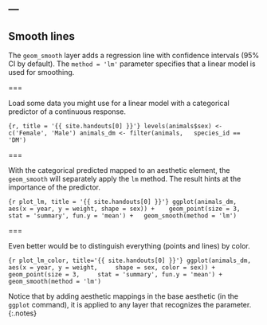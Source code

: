 ---
---

## Smooth lines

The `geom_smooth` layer adds a regression line with confidence intervals (95% CI by default). The `method = 'lm'` parameter specifies that a linear model is used for smoothing.

===

Load some data you might use for a linear model with a categorical predictor of
a continuous response.

```{r, title = '{{ site.handouts[0] }}'}
levels(animals$sex) <- c('Female', 'Male')
animals_dm <- filter(animals,
  species_id == 'DM')
```

===

With the categorical predicted mapped to an aesthetic element, the `geom_smooth`
will separately apply the `lm` method. The result hints at the importance of
the predictor.

```{r plot_lm, title = '{{ site.handouts[0] }}'}
ggplot(animals_dm,
  aes(x = year, y = weight, shape = sex)) + 
  geom_point(size = 3,
    stat = 'summary', fun.y = 'mean') +
  geom_smooth(method = 'lm')
```

===

Even better would be to distinguish everything (points and lines) by color.

```{r plot_lm_color, title='{{ site.handouts[0] }}'}
ggplot(animals_dm,
  aes(x = year, y = weight,
    shape = sex, color = sex)) + 
  geom_point(size = 3,
    stat = 'summary', fun.y = 'mean') +
  geom_smooth(method = 'lm')
```

Notice that by adding aesthetic mappings in the base aesthetic (in the `ggplot`
command), it is applied to any layer that recognizes the parameter.
{:.notes}
